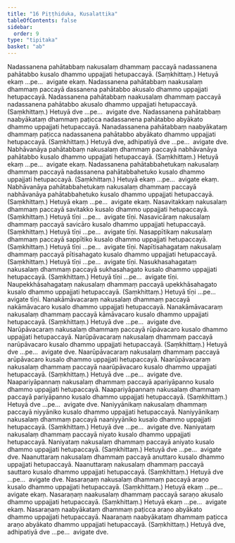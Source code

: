 ```yaml
---
title: "16 Piṭṭhiduka, Kusalattika"
tableOfContents: false
sidebar:
  order: 9
type: "tipitaka"
basket: "ab"
---
```



<DynamicBreadcrumb />

<Division number="44">

<Paragraph number="105">
Nadassanena pahātabbaṃ nakusalaṃ dhammaṃ paccayā nadassanena pahātabbo kusalo dhammo uppajjati hetupaccayā. (Saṃkhittaṃ.) Hetuyā ekaṃ …pe…  avigate ekaṃ.
</Paragraph>

<Paragraph number="106">
Nadassanena pahātabbaṃ naakusalaṃ dhammaṃ paccayā dassanena pahātabbo akusalo dhammo uppajjati hetupaccayā. Nadassanena pahātabbaṃ naakusalaṃ dhammaṃ paccayā nadassanena pahātabbo akusalo dhammo uppajjati hetupaccayā. (Saṃkhittaṃ.) Hetuyā dve …pe…  avigate dve.
</Paragraph>

<Paragraph number="107">
Nadassanena pahātabbaṃ naabyākataṃ dhammaṃ paṭicca nadassanena pahātabbo abyākato dhammo uppajjati hetupaccayā. Nanadassanena pahātabbaṃ naabyākataṃ dhammaṃ paṭicca nadassanena pahātabbo abyākato dhammo uppajjati hetupaccayā. (Saṃkhittaṃ.) Hetuyā dve, adhipatiyā dve …pe…  avigate dve.
</Paragraph>

</Division>
<Division number="45">

<Paragraph number="108">
Nabhāvanāya pahātabbaṃ nakusalaṃ dhammaṃ paccayā nabhāvanāya pahātabbo kusalo dhammo uppajjati hetupaccayā. (Saṃkhittaṃ.)
</Paragraph>

<Paragraph number="109">
Hetuyā ekaṃ …pe…  avigate ekaṃ.
</Paragraph>

</Division>
<Division number="46">

<Paragraph number="110">
Nadassanena pahātabbahetukaṃ nakusalaṃ dhammaṃ paccayā nadassanena pahātabbahetuko kusalo dhammo uppajjati hetupaccayā. (Saṃkhittaṃ.)
</Paragraph>

<Paragraph number="111">
Hetuyā ekaṃ …pe…  avigate ekaṃ.
</Paragraph>

</Division>
<Division number="47">

<Paragraph number="112">
Nabhāvanāya pahātabbahetukaṃ nakusalaṃ dhammaṃ paccayā nabhāvanāya pahātabbahetuko kusalo dhammo uppajjati hetupaccayā. (Saṃkhittaṃ.)
</Paragraph>

<Paragraph number="113">
Hetuyā ekaṃ …pe…  avigate ekaṃ.
</Paragraph>

</Division>
<Division number="48">

<Paragraph number="114">
Nasavitakkaṃ nakusalaṃ dhammaṃ paccayā savitakko kusalo dhammo uppajjati hetupaccayā. (Saṃkhittaṃ.)
</Paragraph>

<Paragraph number="115">
Hetuyā tīṇi …pe…  avigate tīṇi.
</Paragraph>

</Division>
<Division number="49">

<Paragraph number="116">
Nasavicāraṃ nakusalaṃ dhammaṃ paccayā savicāro kusalo dhammo uppajjati hetupaccayā. (Saṃkhittaṃ.)
</Paragraph>

<Paragraph number="117">
Hetuyā tīṇi …pe…  avigate tīṇi.
</Paragraph>

</Division>
<Division number="50">

<Paragraph number="118">
Nasappītikaṃ nakusalaṃ dhammaṃ paccayā sappītiko kusalo dhammo uppajjati hetupaccayā. (Saṃkhittaṃ.)
</Paragraph>

<Paragraph number="119">
Hetuyā tīṇi …pe…  avigate tīṇi.
</Paragraph>

</Division>
<Division number="51">

<Paragraph number="120">
Napītisahagataṃ nakusalaṃ dhammaṃ paccayā pītisahagato kusalo dhammo uppajjati hetupaccayā. (Saṃkhittaṃ.)
</Paragraph>

<Paragraph number="121">
Hetuyā tīṇi …pe…  avigate tīṇi.
</Paragraph>

</Division>
<Division number="52">

<Paragraph number="122">
Nasukhasahagataṃ nakusalaṃ dhammaṃ paccayā sukhasahagato kusalo dhammo uppajjati hetupaccayā. (Saṃkhittaṃ.)
</Paragraph>

<Paragraph number="123">
Hetuyā tīṇi …pe…  avigate tīṇi.
</Paragraph>

</Division>
<Division number="53">

<Paragraph number="124">
Naupekkhāsahagataṃ nakusalaṃ dhammaṃ paccayā upekkhāsahagato kusalo dhammo uppajjati hetupaccayā. (Saṃkhittaṃ.)
</Paragraph>

<Paragraph number="125">
Hetuyā tīṇi …pe…  avigate tīṇi.
</Paragraph>

</Division>
<Division number="54">

<Paragraph number="126">
Nanakāmāvacaraṃ nakusalaṃ dhammaṃ paccayā nakāmāvacaro kusalo dhammo uppajjati hetupaccayā. Nanakāmāvacaraṃ nakusalaṃ dhammaṃ paccayā kāmāvacaro kusalo dhammo uppajjati hetupaccayā. (Saṃkhittaṃ.)
</Paragraph>

<Paragraph number="127">
Hetuyā dve …pe…  avigate dve.
</Paragraph>

</Division>
<Division number="55">

<Paragraph number="128">
Narūpāvacaraṃ nakusalaṃ dhammaṃ paccayā rūpāvacaro kusalo dhammo uppajjati hetupaccayā. Narūpāvacaraṃ nakusalaṃ dhammaṃ paccayā narūpāvacaro kusalo dhammo uppajjati hetupaccayā. (Saṃkhittaṃ.)
</Paragraph>

<Paragraph number="129">
Hetuyā dve …pe…  avigate dve.
</Paragraph>

</Division>
<Division number="56">

<Paragraph number="130">
Naarūpāvacaraṃ nakusalaṃ dhammaṃ paccayā arūpāvacaro kusalo dhammo uppajjati hetupaccayā. Naarūpāvacaraṃ nakusalaṃ dhammaṃ paccayā naarūpāvacaro kusalo dhammo uppajjati hetupaccayā. (Saṃkhittaṃ.)
</Paragraph>

<Paragraph number="131">
Hetuyā dve …pe…  avigate dve.
</Paragraph>

</Division>
<Division number="57">

<Paragraph number="132">
Naapariyāpannaṃ nakusalaṃ dhammaṃ paccayā apariyāpanno kusalo dhammo uppajjati hetupaccayā. Naapariyāpannaṃ nakusalaṃ dhammaṃ paccayā pariyāpanno kusalo dhammo uppajjati hetupaccayā. (Saṃkhittaṃ.)
</Paragraph>

<Paragraph number="133">
Hetuyā dve …pe…  avigate dve.
</Paragraph>

</Division>
<Division number="58">

<Paragraph number="134">
Naniyyānikaṃ nakusalaṃ dhammaṃ paccayā niyyāniko kusalo dhammo uppajjati hetupaccayā. Naniyyānikaṃ nakusalaṃ dhammaṃ paccayā naaniyyāniko kusalo dhammo uppajjati hetupaccayā. (Saṃkhittaṃ.)
</Paragraph>

<Paragraph number="135">
Hetuyā dve …pe…  avigate dve.
</Paragraph>

</Division>
<Division number="59">

<Paragraph number="136">
Naniyataṃ nakusalaṃ dhammaṃ paccayā niyato kusalo dhammo uppajjati hetupaccayā. Naniyataṃ nakusalaṃ dhammaṃ paccayā aniyato kusalo dhammo uppajjati hetupaccayā. (Saṃkhittaṃ.)
</Paragraph>

<Paragraph number="137">
Hetuyā dve …pe…  avigate dve.
</Paragraph>

</Division>
<Division number="60">

<Paragraph number="138">
Naanuttaraṃ nakusalaṃ dhammaṃ paccayā anuttaro kusalo dhammo uppajjati hetupaccayā. Naanuttaraṃ nakusalaṃ dhammaṃ paccayā sauttaro kusalo dhammo uppajjati hetupaccayā. (Saṃkhittaṃ.)
</Paragraph>

<Paragraph number="139">
Hetuyā dve …pe…  avigate dve.
</Paragraph>

</Division>
<Division number="61">

<Paragraph number="140">
Nasaraṇaṃ nakusalaṃ dhammaṃ paccayā araṇo kusalo dhammo uppajjati hetupaccayā. (Saṃkhittaṃ.) Hetuyā ekaṃ …pe…  avigate ekaṃ.
</Paragraph>

<Paragraph number="141">
Nasaraṇaṃ naakusalaṃ dhammaṃ paccayā saraṇo akusalo dhammo uppajjati hetupaccayā. (Saṃkhittaṃ.) Hetuyā ekaṃ …pe…  avigate ekaṃ.
</Paragraph>

<Paragraph number="142">
Nasaraṇaṃ naabyākataṃ dhammaṃ paṭicca araṇo abyākato dhammo uppajjati hetupaccayā. Naaraṇaṃ naabyākataṃ dhammaṃ paṭicca araṇo abyākato dhammo uppajjati hetupaccayā. (Saṃkhittaṃ.) Hetuyā dve, adhipatiyā dve …pe…  avigate dve.
</Paragraph>
</Division>